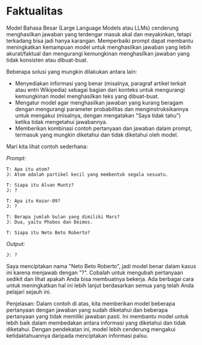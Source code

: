
# Faktualitas

Model Bahasa Besar (Large Language Models atau LLMs) cenderung menghasilkan jawaban yang terdengar masuk akal dan meyakinkan, tetapi terkadang bisa jadi hanya karangan. Memperbaiki prompt dapat membantu meningkatkan kemampuan model untuk menghasilkan jawaban yang lebih akurat/faktual dan mengurangi kemungkinan menghasilkan jawaban yang tidak konsisten atau dibuat-buat.

Beberapa solusi yang mungkin dilakukan antara lain:
- Menyediakan informasi yang benar (misalnya, paragraf artikel terkait atau entri Wikipedia) sebagai bagian dari konteks untuk mengurangi kemungkinan model menghasilkan teks yang dibuat-buat.
- Mengatur model agar menghasilkan jawaban yang kurang beragam dengan mengurangi parameter probabilitas dan menginstruksikannya untuk mengakui (misalnya, dengan mengatakan "Saya tidak tahu") ketika tidak mengetahui jawabannya.
- Memberikan kombinasi contoh pertanyaan dan jawaban dalam prompt, termasuk yang mungkin diketahui dan tidak diketahui oleh model.

Mari kita lihat contoh sederhana:

*Prompt:*
```
T: Apa itu atom?
J: Atom adalah partikel kecil yang membentuk segala sesuatu.

T: Siapa itu Alvan Muntz?
J: ?

T: Apa itu Kozar-09?
J: ?

T: Berapa jumlah bulan yang dimiliki Mars?
J: Dua, yaitu Phobos dan Deimos.

T: Siapa itu Neto Beto Roberto?
```

*Output:*
```
J: ?
```

Saya menciptakan nama "Neto Beto Roberto", jadi model benar dalam kasus ini karena menjawab dengan "?". Cobalah untuk mengubah pertanyaan sedikit dan lihat apakah Anda bisa membuatnya bekerja. Ada berbagai cara untuk meningkatkan hal ini lebih lanjut berdasarkan semua yang telah Anda pelajari sejauh ini.

Penjelasan:
Dalam contoh di atas, kita memberikan model beberapa pertanyaan dengan jawaban yang sudah diketahui dan beberapa pertanyaan yang tidak memiliki jawaban pasti. Ini membantu model untuk lebih baik dalam membedakan antara informasi yang diketahui dan tidak diketahui. Dengan pendekatan ini, model lebih cenderung mengakui ketidaktahuannya daripada menciptakan informasi palsu.
